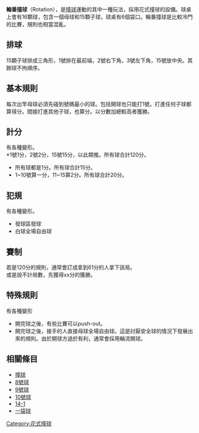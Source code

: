 {{unreferenced|time=2013-09-09T05:29:23+00:00}}
'''輪番撞球'''（Rotation），是[[撞球|撞球]]運動的其中一種玩法，採用花式撞球的設備。球桌上會有16顆球，包含一個母球和15顆子球，球桌有6個袋口。輪番撞球是比較冷門的比賽，規則也相當混亂。

== 排球 ==
15顆子球排成三角形，1號排在最前端，2號右下角，3號左下角，15號放中央。其餘球不拘順序。

== 基本規則 ==
每次出竿母球必須先碰到號碼最小的球。包括開球也只能打1號。打進任何子球都算得分。間接打進其他子球，也算分。以分數加總較高者獲勝。

== 計分 ==
有各種變形。<br>
*1號1分，2號2分，15號15分，以此類推。所有球合計120分。
*所有球都是1分。所有球合計15分。
*1~10號算一分，11~15算2分。所有球合計20分。

== 犯規 ==
有各種變形。
*發球區發球
*白球全場自由球

== 賽制 ==
若是120分的規則，通常會訂成拿到61分的人拿下該局。<br>
或是說不計局數，先獲得xx分的獲勝。

== 特殊規則 ==
有各種變形
*開完球之後，有些比賽可以push-out。
*開完球之後，接手的人直接母球全場自由球。這是討厭安全球的情況下發展出來的規則。由於開球方過於有利，通常會採用輪流開球。

== 相關條目 ==
*[[撞球|撞球]]
*[[8號球|8號球]]
*[[9號球|9號球]]
*[[10號球|10號球]]
*[[14-1|14-1]]
*[[一袋球|一袋球]]

{{撞球}}

[[Category:花式撞球|Category:花式撞球]]